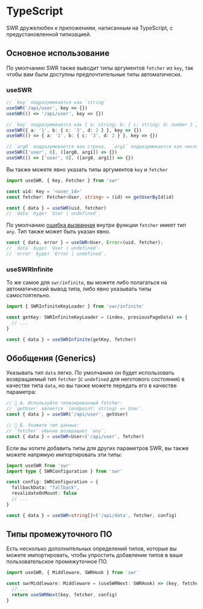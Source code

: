 # TypeScript

SWR дружелюбен к приложениям, написанным на TypeScript, с предустановленной типизацией.

## Основное использование

По умолчанию SWR также выводит типы аргументов `fetcher` из `key`, так чтобы вам были доступны предпочтительные типы автоматически.

### useSWR

```typescript
// `key` подразумевается как `string`
useSWR('/api/user', key => {})
useSWR(() => '/api/user', key => {})

// `key` подразумевается как { a: string; b: { c: string; d: number } }
useSWR({ a: '1', b: { c: '3', d: 2 } }, key => {})
useSWR(() => { a: '1', b: { c: '3', d: 2 } }, key => {})

// `arg0` подразумевается как строка.  `arg1` подразумевается как число
useSWR(['user', 8], ([arg0, arg1]) => {})
useSWR(() => ['user', 8], ([arg0, arg1]) => {})
```

Вы также можете явно указать типы аргументов `key` и `fetcher`

```typescript
import useSWR, { Key, Fetcher } from 'swr'

const uid: Key = '<user_id>'
const fetcher: Fetcher<User, string> = (id) => getUserById(id)

const { data } = useSWR(uid, fetcher)
// `data` будет `User | undefined`.
```

По умолчанию [ошибка вызванная](/docs/error-handling) внутри функции `fetcher` имеет тип `any`. Тип также может быть указан явно.

```typescript
const { data, error } = useSWR<User, Error>(uid, fetcher);
// `data` будет `User | undefined`.
// `error` будет `Error | undefined`.
```

### useSWRInfinite

То же самое для `swr/infinite`, вы можете либо полагаться на автоматический вывод типа, либо явно указывать типы самостоятельно.

```typescript
import { SWRInfiniteKeyLoader } from 'swr/infinite'

const getKey: SWRInfiniteKeyLoader = (index, previousPageData) => {
  // ...
}

const { data } = useSWRInfinite(getKey, fetcher)
```

## Обобщения (Generics)

Указывать тип `data` легко. По умолчанию он будет использовать возвращаемый тип `fetcher` (с `undefined` для неготового состояния) в качестве типа `data`, но вы также можете передать его в качестве параметра:

```typescript
// 🔹 A. Используйте типизированный fetcher:
// `getUser` является `(endpoint: string) => User`.
const { data } = useSWR('/api/user', getUser)

// 🔹 B. Укажите тип данных:
// `fetcher` обычно возвращает `any`.
const { data } = useSWR<User>('/api/user', fetcher)
```

Если вы хотите добавить типы для других параметров SWR, вы также можете напрямую импортировать эти типы:

```typescript
import useSWR from 'swr'
import type { SWRConfiguration } from 'swr'

const config: SWRConfiguration = {
  fallbackData: "fallback",
  revalidateOnMount: false
  // ...
}

const { data } = useSWR<string[]>('/api/data', fetcher, config)
```

## Типы промежуточного ПО

Есть несколько дополнительных определений типов, которые вы можете импортировать, чтобы упростить добавление типов в ваше пользовательское промежуточное ПО.

```typescript
import useSWR, { Middleware, SWRHook } from 'swr'

const swrMiddleware: Middleware = (useSWRNext: SWRHook) => (key, fetcher, config) => {
  // ...
  return useSWRNext(key, fetcher, config)
}
```
